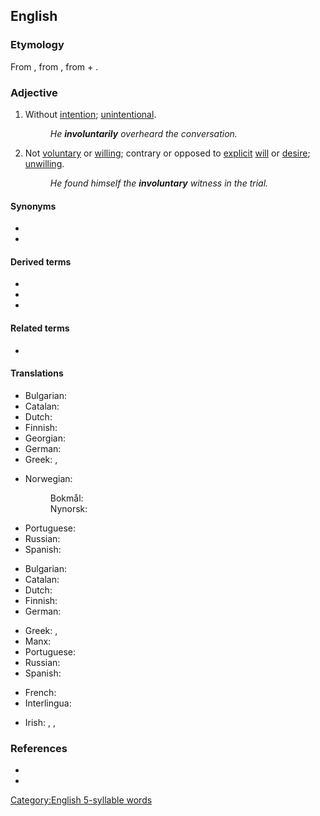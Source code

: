 ==English==

===Etymology===
From {{prefix|in|voluntary|lang=en}}, from {{etyl|LL.|en}} {{m|la|involontarius}}, from {{m|la|in}} + {{m|la|volontarius}}.

===Adjective===
{{en-adj}}

# Without [[intention]]; [[unintentional]].
#: ''He '''involuntarily''' overheard the conversation.''
# Not [[voluntary]] or [[willing]]; contrary or opposed to [[explicit]] [[will]] or [[desire]]; [[unwilling]].
#: ''He found himself the '''involuntary''' witness in the trial.''

====Synonyms====
* {{l|en|unbewised}}
* {{l|en|unvoluntary}}

====Derived terms====
* {{l|en|involuntarily}}
* {{l|en|involuntariness}}
* {{l|en|involuntary manslaughter}}

====Related terms====
* {{l|en|volunteer}}

====Translations====
{{trans-top|Without intention; unintentional}}
* Bulgarian: {{t+|bg|неволно}}
* Catalan: {{t|ca|involuntari}}
* Dutch: {{t|nl|niet intentioneel}}
* Finnish: {{t+|fi|tahaton}}
* Georgian: {{t|ka|უნებლიე}}
* German: {{t+|de|unabsichtlich}}
* Greek: {{t+|el|ακούσιος|m}}, {{t+|el|αθέλητος|m}}
{{trans-mid}}
* Norwegian:
*: Bokmål: {{t|nb|ufrivillig}}
*: Nynorsk: {{t|nn|ufrivillig}}
* Portuguese: {{t+|pt|involuntário|m}}
* Russian: {{t+|ru|нево́льный}}
* Spanish: {{t+|es|involuntario}}
{{trans-bottom}}

{{trans-top|Not voluntary or willing; contrary or opposed to explicit will or desire; unwilling}}
* Bulgarian: {{t+|bg|неволен|m}}
* Catalan: {{t|ca|involuntari}}
* Dutch: {{t+|nl|onwillekeurig}}
* Finnish: {{t|fi|vastentahtoinen}}
* German: {{t+|de|unfreiwillig}}
{{trans-mid}}
* Greek: {{t+|el|ακούσιος|m}}, {{t+|el|αθέλητος|m}}
* Manx: {{t|gv|neuarryltagh}}
* Portuguese: {{t+|pt|involuntário|m}}
* Russian: {{t+|ru|нево́льный}}
* Spanish: {{t+|es|involuntario}}
{{trans-bottom}}

{{checktrans-top}}
* French: {{t-check|fr|involontaire}}
* Interlingua: {{t-check|ia|involuntari}}
{{trans-mid}}
* Irish: {{t-check|ga|éadoilteanach}}, {{t-check|ga|ainneonach}}, {{t-check|ga|neamhthoiliúil}}
{{trans-bottom}}

===References===
* {{R:Century 1911}}
* {{R:Webster 1913}}

[[Category:English 5-syllable words]]
